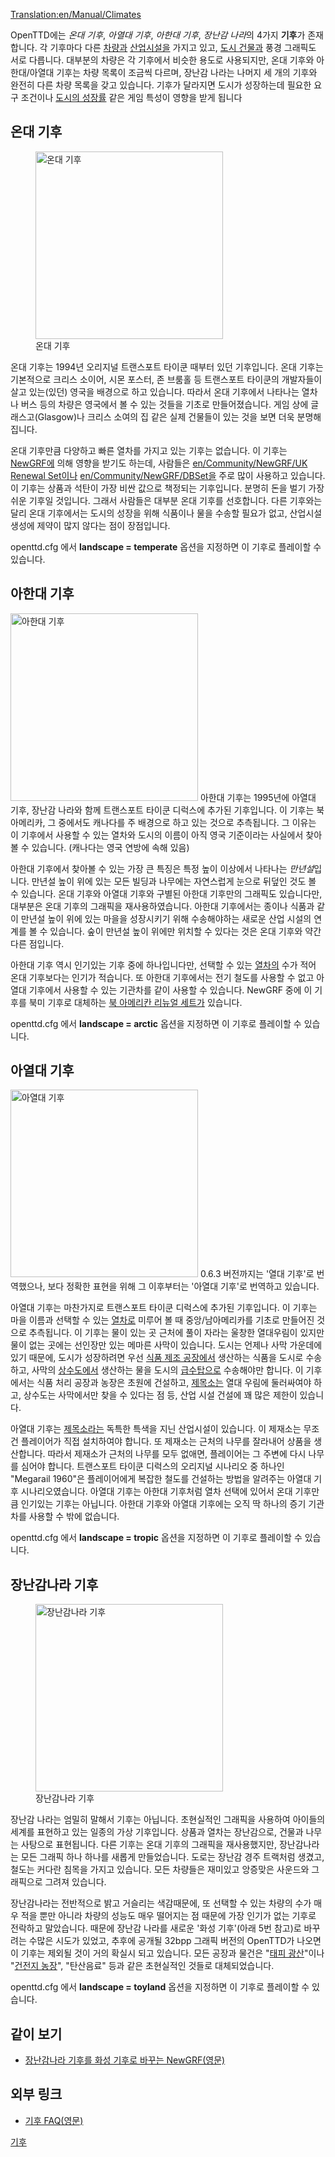 [[Translation:en/Manual/Climates]]

{{ko/Manual/목차}}
OpenTTD에는 ''온대 기후'', ''아열대 기후'', ''아한대 기후'', ''장난감 나라''의 4가지 '''기후'''가 존재합니다. 
각 기후마다 다른 [[ko/차량|차량]]과 [[ko/산업시설|산업시설]]을 가지고 있고, [[ko/도시 건물|도시 건물]]과 풍경 그래픽도 서로 다릅니다. 
대부분의 차량은 각 기후에서 비슷한 용도로 사용되지만, 온대 기후와 아한대/아열대 기후는 차량 목록이 조금씩 다르며, 장난감 나라는 나머지 세 개의 기후와 완전히 다른 차량 목록을 갖고 있습니다. 기후가 달라지면 도시가 성장하는데 필요한 요구 조건이나 [[ko/도시의 성장|도시의 성장률]] 같은 게임 특성이 영향을 받게 됩니다

==온대 기후==
[[File:en/Manual/Temperatescreenshot.png|thumb|left|300px|온대 기후]]


온대 기후는 1994년 오리지널 트랜스포트 타이쿤 때부터 있던 기후입니다. 온대 기후는 기본적으로 크리스 소이어, 시몬 포스터, 존 브룸홀 등 트랜스포트 타이쿤의 개발자들이 살고 있는(있던) 영국을 배경으로 하고 있습니다. 따라서 온대 기후에서 나타나는 열차나 버스 등의 차량은 영국에서 볼 수 있는 것들을 기초로 만들어졌습니다. 게임 상에 글래스고(Glasgow)나 크리스 소여의 집 같은 실제 건물들이 있는 것을 보면 더욱 분명해집니다.

온대 기후만큼 다양하고 빠른 열차를 가지고 있는 기후는 없습니다. 이 기후는 [[ko/NewGRF|NewGRF]]에 의해 영향을 받기도 하는데, 사람들은 [[en/Community/NewGRF/UK Renewal Set]]이나 [[en/Community/NewGRF/DBSet]]을 주로 많이 사용하고 있습니다. 이 기후는 상품과 석탄이 가장 비싼 값으로 책정되는 기후입니다. 분명히 돈을 벌기 가장 쉬운 기후일 것입니다. 그래서 사람들은 대부분 온대 기후를 선호합니다. 다른 기후와는 달리 온대 기후에서는 도시의 성장을 위해 식품이나 물을 수송할 필요가 없고, 산업시설 생성에 제약이 많지 않다는 점이 장점입니다.

openttd.cfg 에서 '''landscape = temperate''' 옵션을 지정하면 이 기후로 플레이할 수 있습니다.
<br clear="all" />

==아한대 기후==
[[File:en/Manual/Subarcticscreenshot.png|thumb|right|300px|아한대 기후]]
아한대 기후는 1995년에 아열대 기후, 장난감 나라와 함께 트랜스포트 타이쿤 디럭스에 추가된 기후입니다. 이 기후는 북아메리카, 그 중에서도 캐나다를 주 배경으로 하고 있는 것으로 추측됩니다. 그 이유는 이 기후에서 사용할 수 있는 열차와 도시의 이름이 아직 영국 기준이라는 사실에서 찾아볼 수 있습니다. (캐나다는 영국 연방에 속해 있음)

아한대 기후에서 찾아볼 수 있는 가장 큰 특징은 특정 높이 이상에서 나타나는 ''만년설''입니다. 만년설 높이 위에 있는 모든 빌딩과 나무에는 자연스럽게 눈으로 뒤덮인 것도 볼 수 있습니다. 온대 기후와 아열대 기후와 구별된 아한대 기후만의 그래픽도 있습니다만, 대부분은 온대 기후의 그래픽을 재사용하였습니다. 아한대 기후에서는 종이나 식품과 같이 만년설 높이 위에 있는 마을을 성장시키기 위해 수송해야하는 새로운 산업 시설의 연계를 볼 수 있습니다. 숲이 만년설 높이 위에만 위치할 수 있다는 것은 온대 기후와 약간 다른 점입니다.

아한대 기후 역시 인기있는 기후 중에 하나입니다만, 선택할 수 있는 [[ko/Manual/기차|열차]]의 수가 적어 온대 기후보다는 인기가 적습니다. 또 아한대 기후에서는 전기 철도를 사용할 수 없고 아열대 기후에서 사용할 수 있는 기관차를 같이 사용할 수 있습니다. NewGRF 중에 이 기후를 북미 기후로 대체하는 [[en/Community/NewGRF/North American Renewal Set|북 아메리칸 리뉴얼 세트]]가 있습니다.

openttd.cfg 에서 '''landscape = arctic''' 옵션을 지정하면 이 기후로 플레이할 수 있습니다.

==아열대 기후==

[[File:en/Manual/Subtropicalscreenshot.png|thumb|300px|left|아열대 기후]]
0.6.3 버전까지는 '열대 기후'로 번역했으나, 보다 정확한 표현을 위해 그 이후부터는 '아열대 기후'로 번역하고 있습니다.

아열대 기후는 마찬가지로 트랜스포트 타이쿤 디럭스에 추가된 기후입니다. 이 기후는 마을 이름과 선택할 수 있는 [[ko/Manual/기차|열차]]로 미루어 볼 때 중앙/남아메리카를 기초로 만들어진 것으로 추측됩니다. 이 기후는 물이 있는 곳 근처에 풀이 자라는 울창한 열대우림이 있지만 물이 없는 곳에는 선인장만 있는 메마른 사막이 있습니다. 도시는 언제나 사막 가운데에 있기 때문에, 도시가 성장하려면 우선 [[ko/식품 제조 공장|식품 제조 공장]]에서 생산하는 식품을 도시로 수송하고, 사막의 [[ko/상수도|상수도]]에서 생산하는 물을 도시의 [[ko/급수탑|급수탑]]으로 수송해야만 합니다. 이 기후에서는 식품 처리 공장과 농장은 초원에 건설하고, [[ko/제목소|제목소]]는 열대 우림에 둘러싸여야 하고, 상수도는 사막에서만 찾을 수 있다는 점 등, 산업 시설 건설에 꽤 많은 제한이 있습니다.

아열대 기후는 [[ko/제목소|제목소]]라는 독특한 특색을 지닌 산업시설이 있습니다. 이 제재소는 무조건 플레이어가 직접 설치하여야 합니다. 또 제재소는 근처의 나무를 잘라내어 상품을 생산합니다. 따라서 제재소가 근처의 나무를 모두 없애면, 플레이어는 그 주변에 다시 나무를 심어야 합니다. 트랜스포트 타이쿤 디럭스의 오리지널 시나리오 중 하나인 "Megarail 1960"은 플레이어에게 복잡한 철도를 건설하는 방법을 알려주는 아열대 기후 시나리오였습니다. 아열대 기후는 아한대 기후처럼 열차 선택에 있어서 온대 기후만큼 인기있는 기후는 아닙니다. 아한대 기후와 아열대 기후에는 오직 딱 하나의 증기 기관차를 사용할 수 밖에 없습니다.

openttd.cfg 에서 '''landscape = tropic''' 옵션을 지정하면 이 기후로 플레이할 수 있습니다.
<br clear="all" />

==장난감나라 기후==
[[File:en/Manual/Toylandscreenshot.png|thumb|right|300px|장난감나라 기후]]

장난감 나라는 엄밀히 말해서 기후는 아닙니다. 초현실적인 그래픽을 사용하여 아이들의 세계를 표현하고 있는 일종의 가상 기후입니다. 상품과 열차는 장난감으로, 건물과 나무는 사탕으로 표현됩니다. 다른 기후는 온대 기후의 그래픽을 재사용했지만, 장난감나라는 모든 그래픽 하나 하나를 새롭게 만들었습니다. 도로는 장난감 경주 트랙처럼 생겼고, 철도는 커다란 침목을 가지고 있습니다. 모든 차량들은 재미있고 앙증맞은 사운드와 그래픽으로 그려져 있습니다.

장난감나라는 전반적으로 밝고 거슬리는 색감때문에, 또 선택할 수 있는 차량의 수가 매우 적을 뿐만 아니라 차량의 성능도 매우 떨어지는 점 때문에 가장 인기가 없는 기후로 전락하고 말았습니다. 때문에 장난감 나라를 새로운 '화성 기후'(아래 5번 참고)로 바꾸려는 수많은 시도가 있었고, 추후에 공개될 32bpp 그래픽 버전의 OpenTTD가 나오면 이 기후는 제외될 것이 거의 확실시 되고 있습니다. 모든 공장과 물건은 "[[ko/태피 광산|태피 광산]]"이나 "[[ko/건전지 농장|건전지 농장]]", "탄산음료" 등과 같은 초현실적인 것들로 대체되었습니다.

openttd.cfg 에서 '''landscape = toyland''' 옵션을 지정하면 이 기후로 플레이할 수 있습니다.

{{en/-}}

==같이 보기==
* [[en/Community/NewGRF/Toyland to Mars Conversion|장난감나라 기후를 화성 기후로 바꾸는 NewGRF(영문)]]

==외부 링크==
* [http://i-want-a-website.com/about-tt/ttfaq08.html 기후 FAQ(영문)]

[[Category:ko/Manual/기후|기후]]
